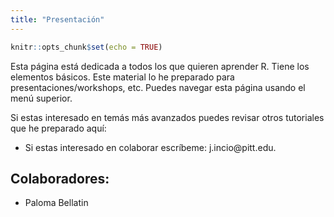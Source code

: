```yaml
---
title: "Presentación"
---
```


```r
knitr::opts_chunk$set(echo = TRUE)
```

Esta página está dedicada a todos los que quieren aprender R. Tiene los elementos básicos. Este material lo he preparado para
presentaciones/workshops, etc.  Puedes navegar esta página usando el menú superior. 

Si estas interesado en temás más avanzados puedes revisar otros tutoriales que he preparado aquí: 

- Si estas interesado en colaborar escríbeme: j.incio@pitt.edu.

## Colaboradores:

  - Paloma Bellatin